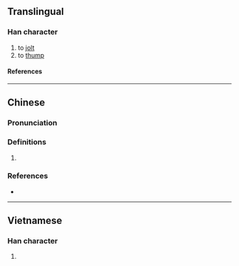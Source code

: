 {{character info/new}}
==Translingual==

===Han character===
{{Han char|rn=64|rad=手|as=12|sn=15|four=|canj=QYDK|ids=⿰扌敦}}

# to [[jolt]]
# to [[thump]]

====References====
{{Han ref|kx=0457.161|dkj=12772|hdz=31961.080|uh=64B4}}

----

==Chinese==
{{zh-forms|alt=撉}}

===Pronunciation===
{{zh-pron
|m=dūn
|c=deon1,dan3
|cat=
}}

===Definitions===
{{zh-hanzi}}

# {{rfdef|zh}}

===References===
* {{R:yue:Jyutping Database}}

----

==Vietnamese==

===Han character===
{{vi-readings|rs=手12|reading=đun}}

# {{rfdef|vi|sort=手12}}